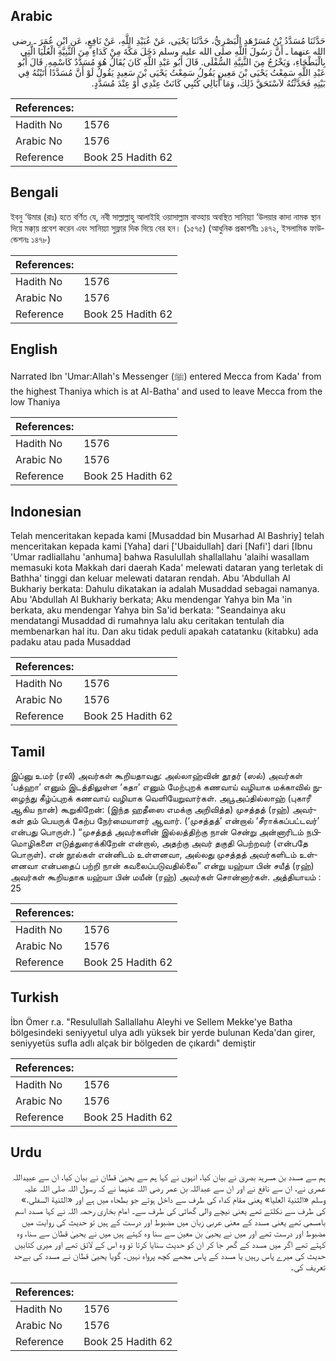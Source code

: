 ## Arabic


<div dir="rtl" lang="ar" style={{fontSize:'larger',backgroundColor:'#f8f9fa',padding:20}}>
حَدَّثَنَا مُسَدَّدُ بْنُ مُسَرْهَدٍ الْبَصْرِيُّ، حَدَّثَنَا يَحْيَى، عَنْ عُبَيْدِ اللَّهِ، عَنْ نَافِعٍ، عَنِ ابْنِ عُمَرَ ـ رضى الله عنهما ـ أَنَّ رَسُولَ اللَّهِ صلى الله عليه وسلم دَخَلَ مَكَّةَ مِنْ كَدَاءٍ مِنَ الثَّنِيَّةِ الْعُلْيَا الَّتِي بِالْبَطْحَاءِ، وَيَخْرُجُ مِنَ الثَّنِيَّةِ السُّفْلَى‏.‏ قَالَ أَبُو عَبْدِ اللَّهِ كَانَ يُقَالُ هُوَ مُسَدَّدٌ كَاسْمِهِ‏.‏ قَالَ أَبُو عَبْدِ اللَّهِ سَمِعْتُ يَحْيَى بْنَ مَعِينٍ يَقُولُ سَمِعْتُ يَحْيَى بْنَ سَعِيدٍ يَقُولُ لَوْ أَنَّ مُسَدَّدًا أَتَيْتُهُ فِي بَيْتِهِ فَحَدَّثْتُهُ لاَسْتَحَقَّ ذَلِكَ، وَمَا أُبَالِي كُتُبِي كَانَتْ عِنْدِي أَوْ عِنْدَ مُسَدَّدٍ‏.‏
</div>
<div style={{backgroundColor:'#f8f9fa',padding:20, marginBottom: 10}}><table> <thead> <tr> <th>References:</th> <th></th> </tr> </thead> <tbody><tr><td>Hadith No</td><td>1576</td></tr><tr><td>Arabic No</td><td>1576</td></tr><tr><td>Reference</td><td>Book 25 Hadith 62</td></tr></tbody></table></div>

## Bengali


<div dir="ltr" lang="bn" style={{fontSize:'larger',backgroundColor:'#f8f9fa',padding:20}}>
ইবনু ‘উমার (রাঃ) হতে বর্ণিত যে, নবী সাল্লাল্লাহু আলাইহি ওয়াসাল্লাম বাত্হায় অবস্থিত সানিয়্যা ‘উলয়ার কাদা নামক স্থান দিয়ে মক্কা্য় প্রবেশ করেন এবং সানিয়্যা সুফ্লার দিক দিয়ে বের হন। (১৫৭৫) (আধুনিক প্রকাশনীঃ ১৪৭২, ইসলামিক ফাউন্ডেশনঃ ১৪৭৮)
</div>
<div style={{backgroundColor:'#f8f9fa',padding:20, marginBottom: 10}}><table> <thead> <tr> <th>References:</th> <th></th> </tr> </thead> <tbody><tr><td>Hadith No</td><td>1576</td></tr><tr><td>Arabic No</td><td>1576</td></tr><tr><td>Reference</td><td>Book 25 Hadith 62</td></tr></tbody></table></div>

## English


<div dir="ltr" lang="en" style={{fontSize:'larger',backgroundColor:'#f8f9fa',padding:20}}>
Narrated Ibn 'Umar:Allah's Messenger (ﷺ) entered Mecca from Kada' from the highest Thaniya which is at Al-Batha' and used to leave Mecca from the low Thaniya
</div>
<div style={{backgroundColor:'#f8f9fa',padding:20, marginBottom: 10}}><table> <thead> <tr> <th>References:</th> <th></th> </tr> </thead> <tbody><tr><td>Hadith No</td><td>1576</td></tr><tr><td>Arabic No</td><td>1576</td></tr><tr><td>Reference</td><td>Book 25 Hadith 62</td></tr></tbody></table></div>

## Indonesian


<div dir="ltr" lang="id" style={{fontSize:'larger',backgroundColor:'#f8f9fa',padding:20}}>
Telah menceritakan kepada kami [Musaddad bin Musarhad Al Bashriy] telah menceritakan kepada kami [Yaha] dari ['Ubaidullah] dari [Nafi'] dari [Ibnu 'Umar radliallahu 'anhuma] bahwa Rasulullah shallallahu 'alaihi wasallam memasuki kota Makkah dari daerah Kada' melewati dataran yang terletak di Bathha' tinggi dan keluar melewati dataran rendah. Abu 'Abdullah Al Bukhariy berkata: Dahulu dikatakan ia adalah Musaddad sebagai namanya. Abu 'Abdullah Al Bukhariy berkata; Aku mendengar Yahya bin Ma 'in berkata, aku mendengar Yahya bin Sa'id berkata: "Seandainya aku mendatangi Musaddad di rumahnya lalu aku ceritakan tentulah dia membenarkan hal itu. Dan aku tidak peduli apakah catatanku (kitabku) ada padaku atau pada Musaddad
</div>
<div style={{backgroundColor:'#f8f9fa',padding:20, marginBottom: 10}}><table> <thead> <tr> <th>References:</th> <th></th> </tr> </thead> <tbody><tr><td>Hadith No</td><td>1576</td></tr><tr><td>Arabic No</td><td>1576</td></tr><tr><td>Reference</td><td>Book 25 Hadith 62</td></tr></tbody></table></div>

## Tamil


<div dir="ltr" lang="ta" style={{fontSize:'larger',backgroundColor:'#f8f9fa',padding:20}}>
இப்னு உமர் (ரலி) அவர்கள் கூறியதாவது: அல்லாஹ்வின் தூதர் (ஸல்) அவர்கள் ‘பத்ஹா’ எனும் இடத்திலுள்ள ‘கதா’ எனும் மேற்புறக் கணவாய் வழியாக மக்காவில் நுழைந்து கீழ்ப்புறக் கணவாய் வழியாக வெளியேறுவார்கள். அபூஅப்தில்லாஹ் (புகாரீ ஆகிய நான்) கூறுகிறேன்: (இந்த ஹதீஸை எமக்கு அறிவித்த) முசத்தத் (ரஹ்) அவர்கள் தம் பெயருக் கேற்ப நேர்மையாளர் ஆவார். (‘முசத்தத்’ என்றால் ‘சீராக்கப்பட்டவர்’ என்பது பொருள்.) “முசத்தத் அவர்களின் இல்லத்திற்கு நான் சென்று அன்னாரிடம் நபிமொழிகளை எடுத்துரைக்கிறேன் என்றால், அதற்கு அவர் தகுதி பெற்றவர் (என்பதே பொருள்). என் நூல்கள் என்னிடம் உள்ளனவா, அல்லது முசத்தத் அவர்களிடம் உள்ளனவா என்பதைப் பற்றி நான் கவலைப்படுவதில்லை” என்று யஹ்யா பின் சயீத் (ரஹ்) அவர்கள் கூறியதாக யஹ்யா பின் மயீன் (ரஹ்) அவர்கள் சொன்னார்கள். அத்தியாயம் : 25
</div>
<div style={{backgroundColor:'#f8f9fa',padding:20, marginBottom: 10}}><table> <thead> <tr> <th>References:</th> <th></th> </tr> </thead> <tbody><tr><td>Hadith No</td><td>1576</td></tr><tr><td>Arabic No</td><td>1576</td></tr><tr><td>Reference</td><td>Book 25 Hadith 62</td></tr></tbody></table></div>

## Turkish


<div dir="ltr" lang="tr" style={{fontSize:'larger',backgroundColor:'#f8f9fa',padding:20}}>
İbn Ömer r.a. "Resulullah Sallallahu Aleyhi ve Sellem Mekke'ye Batha bölgesindeki seniyyetul ulya adlı yüksek bir yerde bulunan Keda'dan girer, seniyyetüs sufla adlı alçak bir bölgeden de çıkardı" demiştir
</div>
<div style={{backgroundColor:'#f8f9fa',padding:20, marginBottom: 10}}><table> <thead> <tr> <th>References:</th> <th></th> </tr> </thead> <tbody><tr><td>Hadith No</td><td>1576</td></tr><tr><td>Arabic No</td><td>1576</td></tr><tr><td>Reference</td><td>Book 25 Hadith 62</td></tr></tbody></table></div>

## Urdu


<div dir="rtl" lang="ur" style={{fontSize:'larger',backgroundColor:'#f8f9fa',padding:20}}>
ہم سے مسدد بن مسرہد بصریٰ نے بیان کیا، انہوں نے کہا ہم سے یحییٰ قطان نے بیان کیا، ان سے عبیداللہ عمری نے، ان سے نافع نے اور ان سے عبداللہ بن عمر رضی اللہ عنہما نے کہ رسول اللہ صلی اللہ علیہ وسلم «الثنية العليا» یعنی مقام کداء کی طرف سے داخل ہوتے جو بطحاء میں ہے اور «الثنية السفلى‏.» کی طرف سے نکلتے تھے یعنی نیچے والی گھاٹی کی طرف سے۔ امام بخاری رحمہ اللہ نے کہا مسدد اسم بامسمی تھے یعنی مسدد کے معنی عربی زبان میں مضبوط اور درست کے ہیں تو حدیث کی روایت میں مضبوط اور درست تھے اور میں نے یحییٰ بن معین سے سنا وہ کہتے ہیں میں نے یحییٰ قطان سے سنا، وہ کہتے تھے اگر میں مسدد کے گھر جا کر ان کو حدیث سنایا کرتا تو وہ اس کے لائق تھے اور میری کتابیں حدیث کی میرے پاس رہیں یا مسدد کے پاس مجھے کچھ پرواہ نہیں۔ گویا یحییٰ قطان نے مسدد کی بےحد تعریف کی۔
</div>
<div style={{backgroundColor:'#f8f9fa',padding:20, marginBottom: 10}}><table> <thead> <tr> <th>References:</th> <th></th> </tr> </thead> <tbody><tr><td>Hadith No</td><td>1576</td></tr><tr><td>Arabic No</td><td>1576</td></tr><tr><td>Reference</td><td>Book 25 Hadith 62</td></tr></tbody></table></div>